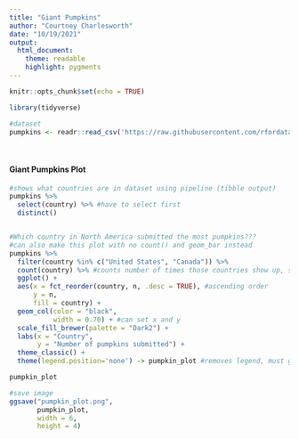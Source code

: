 ```yaml
---
title: "Giant Pumpkins"
author: "Courtney Charlesworth"
date: "10/19/2021"
output: 
  html_document:
    theme: readable
    highlight: pygments
---
```


```r
knitr::opts_chunk$set(echo = TRUE)

library(tidyverse)

#dataset
pumpkins <- readr::read_csv('https://raw.githubusercontent.com/rfordatascience/tidytuesday/master/data/2021/2021-10-19/pumpkins.csv')

```

<br>

#### Giant Pumpkins Plot
```r
#shows what countries are in dataset using pipeline (tibble output)
pumpkins %>%
  select(country) %>% #have to select first
  distinct() 


#Which country in North America submitted the most pumpkins???
#can also make this plot with no count() and geom_bar instead
pumpkins %>%
  filter(country %in% c("United States", "Canada")) %>% 
  count(country) %>% #counts number of times those countries show up, sets up y = n and geom_col() to work
  ggplot() +
  aes(x = fct_reorder(country, n, .desc = TRUE), #ascending order
      y = n,
      fill = country) +
  geom_col(color = "black",
           width = 0.70) + #can set x and y 
  scale_fill_brewer(palette = "Dark2") +
  labs(x = "Country",
       y = "Number of pumpkins submitted") +
  theme_classic() +
  theme(legend.position='none') -> pumpkin_plot #removes legend, must go after theme set

pumpkin_plot

#save image
ggsave("pumpkin_plot.png",
       pumpkin_plot,
       width = 6,         
       height = 4)

```
